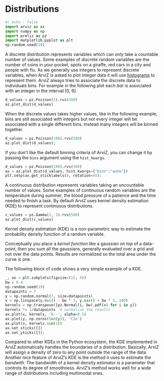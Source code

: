 # Distributions

```python
#| echo : false
import arviz as az
import numpy as np
import preliz as pz
import matplotlib.pyplot as plt
np.random.seed(19)
```

A discrete distribution represents variables which can only take a countable number of values. Some examples of discrete random variables are the number of coins in your pocket, spots on a giraffe, red cars in a city and people with flu. As we generally use integers to represent discrete variables, when ArviZ is asked to plot integer data it will use [histograms](https://en.wikipedia.org/wiki/Histogram) to represent them. ArviZ always tries to associate the discrete data to individuals bins. For example in the following plot each _bar_ is associated with an integer in the interval [0, 9].

```python
d_values = pz.Poisson(3).rvs(500)
az.plot_dist(d_values)
```

When the discrete values takes higher values, like in the following example, bins are still associated with integers but not every integer will be associated with a single different bins. Instead many integers will be binned together.

```python
d_values = pz.Poisson(100).rvs(500)
az.plot_dist(d_values);
```

If you don't like the default binning criteria of ArviZ, you can change it by passing the `bins` argument using the `hist_kwargs`.

```python
d_values = pz.Poisson(100).rvs(500)
ax = az.plot_dist(d_values, hist_kwargs={"bins":"auto"})
plt.setp(ax.get_xticklabels(), rotation=45);
```

A continuous distribution represents variables taking an uncountable number of values. Some examples of continuous random variables are the temperature during summer, the blood pressure of a patience and the time needed to finish a task. By default ArviZ uses kernel density estimation (KDE) to represent continuous distributions.

```python
c_values = pz.Gamma(2, 3).rvs(500)
az.plot_dist(c_values)
```

Kernel density estimation (KDE) is a non-parametric way to estimate the probability density function of a random variable.

Conceptually you place a _kernel function_ like a gaussian _on top_ of a data-point, then you sum all the gaussians, generally evaluated over a grid and not over the data points. Results are normalized so the total area under the curve is one. 

The following block of code shows a very simple example of a KDE.

```python
_, ax = plt.subplots(figsize=(12, 4))
bw = 0.4
np.random.seed(19)
datapoints = 7
y = np.random.normal(7, size=datapoints)
x = np.linspace(y.min() - bw * 3, y.max() + bw * 3, 100)
kernels = np.transpose([pz.Normal(i, bw).pdf(x) for i in y])
kernels *= 1/datapoints  # normalize the results
ax.plot(x, kernels, 'k--', alpha=0.5)
ax.plot(y, np.zeros(len(y)), 'C1o')
ax.plot(x, kernels.sum(1))
ax.set_xticks([])
ax.set_yticks([]);
```

Compared to other KDEs in the Python ecosystem, the KDE implemented in ArviZ automatically handles the boundaries of a distribution. Basically, ArviZ will assign a density of zero to any point outside the range of the data. Another nice feature of ArviZ's KDE is the method it uses to estimate the _bandwith_.  The bandwidth of a kernel density estimator is a parameter that controls its degree of smoothness.  ArviZ's method works  well for a wide range of distributions including multimodal ones.
